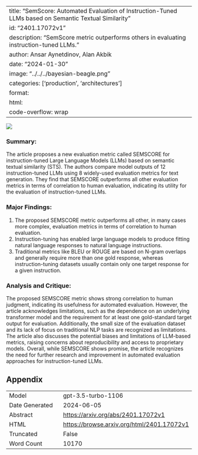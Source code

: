 
---
title: "SemScore: Automated Evaluation of Instruction-Tuned LLMs based on Semantic Textual Similarity"
id: "2401.17072v1"
description: "SemScore metric outperforms others in evaluating instruction-tuned LLMs."
author: Ansar Aynetdinov, Alan Akbik
date: "2024-01-30"
image: "../../../bayesian-beagle.png"
categories: ['production', 'architectures']
format:
  html:
    code-overflow: wrap
---

![](../../../bayesian-beagle.png)

### **Summary:**
The article proposes a new evaluation metric called SEMSCORE for instruction-tuned Large Language Models (LLMs) based on semantic textual similarity (STS). The authors compare model outputs of 12 instruction-tuned LLMs using 8 widely-used evaluation metrics for text generation. They find that SEMSCORE outperforms all other evaluation metrics in terms of correlation to human evaluation, indicating its utility for the evaluation of instruction-tuned LLMs.

### Major Findings:
1. The proposed SEMSCORE metric outperforms all other, in many cases more complex, evaluation metrics in terms of correlation to human evaluation.
2. Instruction-tuning has enabled large language models to produce fitting natural language responses to natural language instructions.
3. Traditional metrics like BLEU or ROUGE are based on N-gram overlaps and generally require more than one gold response, whereas instruction-tuning datasets usually contain only one target response for a given instruction.

### Analysis and Critique:
The proposed SEMSCORE metric shows strong correlation to human judgment, indicating its usefulness for automated evaluation. However, the article acknowledges limitations, such as the dependence on an underlying transformer model and the requirement for at least one gold-standard target output for evaluation. Additionally, the small size of the evaluation dataset and its lack of focus on traditional NLP tasks are recognized as limitations. The article also discusses the potential biases and limitations of LLM-based metrics, raising concerns about reproducibility and access to proprietary models. Overall, while SEMSCORE shows promise, the article recognizes the need for further research and improvement in automated evaluation approaches for instruction-tuned LLMs.

## Appendix

|          |          |
|----------|----------|
| Model     | gpt-3.5-turbo-1106       |
| Date Generated     | 2024-06-05       |
| Abstract | [https://arxiv.org/abs/2401.17072v1](https://arxiv.org/abs/2401.17072v1)        |
| HTML     | [https://browse.arxiv.org/html/2401.17072v1](https://browse.arxiv.org/html/2401.17072v1)       |
| Truncated       | False       |
| Word Count       | 10170       |